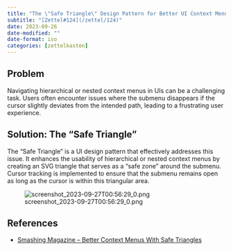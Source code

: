 ```yaml
---
title: "The \"Safe Triangle\" Design Pattern for Better UI Context Menus"
subtitle: "[Zettel#124](/zettel/124)"
date: 2023-09-26
date-modified: ""
date-format: iso
categories: [zettelkasten]
---
```

## Problem

Navigating hierarchical or nested context menus in UIs can be a challenging task. Users often encounter issues where the submenu disappears if the cursor slightly deviates from the intended path, leading to a frustrating user experience.

## Solution: The "Safe Triangle"

The "Safe Triangle" is a UI design pattern that effectively addresses this issue. It enhances the usability of hierarchical or nested context menus by creating an SVG triangle that serves as a "safe zone" around the submenu. Cursor tracking is implemented to ensure that the submenu remains open as long as the cursor is within this triangular area.

![screenshot_2023-09-27T00:56:29_0.png](/zettel/assets/images/screenshot_2023-09-27T00:56:29_0.png)

## References

* [Smashing Magazine – Better Context Menus With Safe Triangles](https://www.smashingmagazine.com/2023/08/better-context-menus-safe-triangles/)
